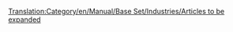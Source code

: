 [[Translation:Category/en/Manual/Base Set/Industries/Articles to be expanded]]
{{en/Bilingual box| Ca
| Aquesta és una llista d''''articles que necessiten ser ampliat'''. Si us plau, remeteu a l'article per a més informació.<br/>Els articles amb les plantilles {{en/S|ca/Ampliar}}, {{en/S|ca/Esborrany}} i {{en/S|ca/Incomplet}} són incorporats automàticament aquí.
| ''This is a list of '''articles that need to be expanded'''. Please refer to the article for more information.''<br/>''Articles with {{en/S|ca/Ampliar}}, {{en/S|ca/Esborrany}} and {{en/S|ca/Incomplet}} templates automatically go here.''}}



